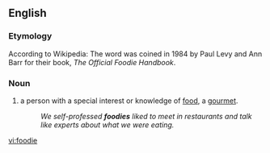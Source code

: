 ==English==

===Etymology===
According to Wikipedia: The word was coined in 1984 by Paul Levy and Ann Barr for their book, ''The Official Foodie Handbook''.

===Noun===
{{en-noun}}
{{wikipedia}}

#{{slang}} a person with a special interest or knowledge of [[food]], a [[gourmet]].
#:''We self-professed '''foodies''' liked to meet in restaurants and talk like experts about what we were eating.''

[[vi:foodie]]